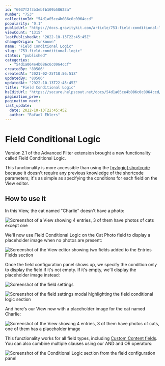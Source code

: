 ```yaml
---
id: "6037f2f3b3ebfb109b58623a"
number: "753"
collectionId: "54d1a05ce4b086c0c0964ccd"
popularity: "0.1"
publicUrl: "https://docs.gravitykit.com/article/753-field-conditional-logic"
viewCount: "1315"
lastPublishedAt: "2022-10-13T22:45:45Z"
changeOrigin: "unknown"
name: "Field Conditional Logic"
slug: "753-field-conditional-logic"
status: "published"
categories: 
  - "54d1a064e4b086c0c0964ccf"
createdBy: "80506"
createdAt: "2021-02-25T18:56:51Z"
updatedBy: "80506"
updatedAt: "2022-10-13T22:45:45Z"
title: "Field Conditional Logic"
hsEditUrl: "https://secure.helpscout.net/docs/54d1a05ce4b086c0c0964ccd/article/6037f2f3b3ebfb109b58623a"
pagination_prev: 
pagination_next: 
last_update:
  date: 2022-10-13T22:45:45Z
  author: "Rafael Ehlers"
---
```


# Field Conditional Logic

Version 2.1 of the Advanced Filter extension brought a new functionality called Field Conditional Logic.

This functionality is more accessible than using the [\[gvlogic\] shortcode](https://docs.gravitykit.com/article/252-gvlogic-shortcode) because it doesn't require any previous knowledge of the shortcode parameters; it's as simple as specifying the conditions for each field on the View editor.

## How to use it

In this View, the cat named "Charlie" doesn't have a photo:

![Screenshot of a View showing 4 entries, 3 of them have photos of cats except one](https://s3.amazonaws.com/helpscout.net/docs/assets/54c58489e4b051242988532c/images/60f8047264a230081ba174bf/file-tqpBhDbUw0.jpg)

We'll now use Field Conditional Logic on the Cat Photo field to display a placeholder image when no photos are present:

![Screenshot of the View editor showing two fields added to the Entries Fields section](https://s3.amazonaws.com/helpscout.net/docs/assets/54c58489e4b051242988532c/images/604269b5b3ebfb109b589139/file-Ikgs4ndVpU.png)

Once the field configuration panel shows up, we specify the condition only to display the field if it's not empty. If it's empty, we'll display the placeholder image instead:

![Screenshot of the field settings](https://s3.amazonaws.com/helpscout.net/docs/assets/54c58489e4b051242988532c/images/604269e60a2dae5b58fb66c3/file-a0bJPgHdfT.png)

![Screenshot of the field settings modal highlighting the field conditional logic section](https://s3.amazonaws.com/helpscout.net/docs/assets/54c58489e4b051242988532c/images/60426a29661b720174a73e5c/file-AEkajcCWr2.png)

And here's our View now with a placeholder image for the cat named Charlie:

![Screenshot of the View showing 4 entries, 3 of them have photos of cats, one of them has a placeholder image](https://s3.amazonaws.com/helpscout.net/docs/assets/54c58489e4b051242988532c/images/60f804a9b55c2b04bf6d6628/file-X5BG4WOehV.jpg)

This functionality works for all field types, including [Custom Content fields](https://docs.gravitykit.com/article/111-using-the-custom-content-field). You can also combine multiple clauses using our AND and OR operators:

![Screenshot of the Conditional Logic section from the field configuration panel](https://s3.amazonaws.com/helpscout.net/docs/assets/54c58489e4b051242988532c/images/604140468502d1120e90dc62/file-QcJUtukOzD.png)